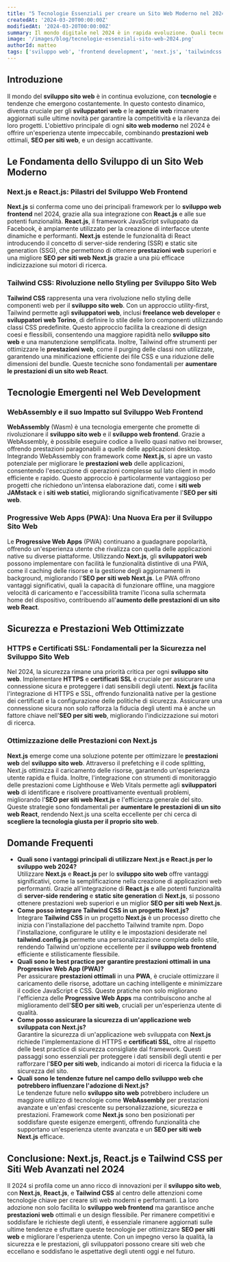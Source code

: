 ```yaml
---
title: "5 Tecnologie Essenziali per creare un Sito Web Moderno nel 2024"
createdAt: '2024-03-20T00:00:00Z'
modifiedAt: '2024-03-20T00:00:00Z'
summary: Il mondo digitale nel 2024 è in rapida evoluzione. Quali tecnologie sono indispensabili per sviluppare un sito web all'avanguardia? Scopri in questo post le 5 tecnologie chiave che trasformeranno la tua visione in un sito web moderno.
image: '/images/blog/tecnologie-essenziali-sito-web-2024.png'
authorId: matteo
tags: ['sviluppo web', 'frontend development', 'next.js', 'tailwindcss','react']
---
```


## Introduzione

Il mondo del **sviluppo sito web** è in continua evoluzione, con **tecnologie** e tendenze che emergono costantemente. In questo contesto dinamico, diventa cruciale per gli **sviluppatori web** e le **agenzie web** rimanere aggiornati sulle ultime novità per garantire la competitività e la rilevanza dei loro progetti. L'obiettivo principale di ogni **sito web moderno** nel 2024 è offrire un'esperienza utente impeccabile, combinando **prestazioni web** ottimali, **SEO per siti web**, e un design accattivante.

## Le Fondamenta dello Sviluppo di un Sito Web Moderno

### Next.js e React.js: Pilastri del Sviluppo Web Frontend

**Next.js** si conferma come uno dei principali framework per lo **sviluppo web frontend** nel 2024, grazie alla sua integrazione con **React.js** e alle sue potenti funzionalità. **React.js**, il framework JavaScript sviluppato da Facebook, è ampiamente utilizzato per la creazione di interfacce utente dinamiche e performanti. **Next.js** estende le funzionalità di React introducendo il concetto di server-side rendering (SSR) e static site generation (SSG), che permettono di ottenere **prestazioni web** superiori e una migliore **SEO per siti web Next.js** grazie a una più efficace indicizzazione sui motori di ricerca.

### Tailwind CSS: Rivoluzione nello Styling per Sviluppo Sito Web

**Tailwind CSS** rappresenta una vera rivoluzione nello styling delle componenti web per il **sviluppo sito web**. Con un approccio utility-first, Tailwind permette agli **sviluppatori web**, inclusi **freelance web developer** e **sviluppatori web Torino**, di definire lo stile delle loro componenti utilizzando classi CSS predefinite. Questo approccio facilita la creazione di design coesi e flessibili, consentendo una maggiore rapidità nello **sviluppo sito web** e una manutenzione semplificata. Inoltre, Tailwind offre strumenti per ottimizzare le **prestazioni web**, come il purging delle classi non utilizzate, garantendo una minificazione efficiente dei file CSS e una riduzione delle dimensioni del bundle. Queste tecniche sono fondamentali per **aumentare le prestazioni di un sito web React**.

<CtaCard 
    title="Cerchi un esperto di Next.js, React.js e Tailwind CSS?"
    description="Contattami ora per trasformare la tua visione in un sito web moderno e performante."
    primaryButtonText="Contattami"
    primaryButtonUrl="/contacts"
    secondaryButtonText="Scopri i miei servizi"
    secondaryButtonUrl="/services"
    align="left"
    pattern="isometric"
/>

## Tecnologie Emergenti nel Web Development

### WebAssembly e il suo Impatto sul Sviluppo Web Frontend

**WebAssembly** (Wasm) è una tecnologia emergente che promette di rivoluzionare il **sviluppo sito web** e il **sviluppo web frontend**. Grazie a WebAssembly, è possibile eseguire codice a livello quasi nativo nei browser, offrendo prestazioni paragonabili a quelle delle applicazioni desktop. Integrando WebAssembly con framework come **Next.js**, si apre un vasto potenziale per migliorare le **prestazioni web** delle applicazioni, consentendo l'esecuzione di operazioni complesse sul lato client in modo efficiente e rapido. Questo approccio è particolarmente vantaggioso per progetti che richiedono un'intensa elaborazione dati, come i **siti web JAMstack** e i **siti web statici**, migliorando significativamente l'**SEO per siti web**.

### Progressive Web Apps (PWA): Una Nuova Era per il Sviluppo Sito Web

Le **Progressive Web Apps** (PWA) continuano a guadagnare popolarità, offrendo un'esperienza utente che rivalizza con quella delle applicazioni native su diverse piattaforme. Utilizzando **Next.js**, gli **sviluppatori web** possono implementare con facilità le funzionalità distintive di una PWA, come il caching delle risorse e la gestione degli aggiornamenti in background, migliorando l'**SEO per siti web Next.js**. Le PWA offrono vantaggi significativi, quali la capacità di funzionare offline, una maggiore velocità di caricamento e l'accessibilità tramite l'icona sulla schermata home del dispositivo, contribuendo all'**aumento delle prestazioni di un sito web React**.

<CtaCard 
    title="Hai bisogno di sviluppare il tuo sito web?"
    description="Contattami per scoprire come posso aiutarti a realizzare un sito web moderno e performante che si distingua dalla concorrenza."
    primaryButtonText="Contattaci"
    primaryButtonUrl="/contacts"
    secondaryButtonText="Scopri i nostri servizi"
    secondaryButtonUrl="/services"
    align="left"
    pattern="wavy"
/>

## Sicurezza e Prestazioni Web Ottimizzate

### HTTPS e Certificati SSL: Fondamentali per la Sicurezza nel Sviluppo Sito Web

Nel 2024, la sicurezza rimane una priorità critica per ogni **sviluppo sito web**. Implementare **HTTPS** e **certificati SSL** è cruciale per assicurare una connessione sicura e proteggere i dati sensibili degli utenti. **Next.js** facilita l'integrazione di HTTPS e SSL, offrendo funzionalità native per la gestione dei certificati e la configurazione delle politiche di sicurezza. Assicurare una connessione sicura non solo rafforza la fiducia degli utenti ma è anche un fattore chiave nell'**SEO per siti web**, migliorando l'indicizzazione sui motori di ricerca.

### Ottimizzazione delle Prestazioni con Next.js

**Next.js** emerge come una soluzione potente per ottimizzare le **prestazioni web** del **sviluppo sito web**. Attraverso il prefetching e il code splitting, Next.js ottimizza il caricamento delle risorse, garantendo un'esperienza utente rapida e fluida. Inoltre, l'integrazione con strumenti di monitoraggio delle prestazioni come Lighthouse e Web Vitals permette agli **sviluppatori web** di identificare e risolvere proattivamente eventuali problemi, migliorando l'**SEO per siti web Next.js** e l'efficienza generale del sito. Queste strategie sono fondamentali per **aumentare le prestazioni di un sito web React**, rendendo Next.js una scelta eccellente per chi cerca di **scegliere la tecnologia giusta per il proprio sito web**.

<CtaCard 
    title="Vuoi garantire sicurezza e prestazioni ottimali per il tuo sito web?"
    description="Contattami ora per implementare HTTPS e certificati SSL, e ottimizzare le prestazioni del tuo sito web con Next.js."
    primaryButtonText="Contattami"
    primaryButtonUrl="/contacts"
    align="left"
    pattern="dots"
/>

## Domande Frequenti

- **Quali sono i vantaggi principali di utilizzare Next.js e React.js per lo sviluppo web 2024?** \
Utilizzare **Next.js** e **React.js** per lo **sviluppo sito web** offre vantaggi significativi, come la semplificazione nella creazione di applicazioni web performanti. Grazie all'integrazione di **React.js** e alle potenti funzionalità di **server-side rendering** e **static site generation** di **Next.js**, si possono ottenere prestazioni web superiori e un miglior **SEO per siti web Next.js**.
- **Come posso integrare Tailwind CSS in un progetto Next.js?** \
Integrare **Tailwind CSS** in un progetto **Next.js** è un processo diretto che inizia con l'installazione del pacchetto Tailwind tramite npm. Dopo l'installazione, configurare le utility e le impostazioni desiderate nel **tailwind.config.js** permette una personalizzazione completa dello stile, rendendo Tailwind un'opzione eccellente per il **sviluppo web frontend** efficiente e stilisticamente flessibile.
- **Quali sono le best practice per garantire prestazioni ottimali in una Progressive Web App (PWA)?** \
Per assicurare **prestazioni ottimali** in una **PWA**, è cruciale ottimizzare il caricamento delle risorse, adottare un caching intelligente e minimizzare il codice JavaScript e CSS. Queste pratiche non solo migliorano l'efficienza delle **Progressive Web Apps** ma contribuiscono anche al miglioramento dell'**SEO per siti web**, cruciali per un'esperienza utente di qualità.
- **Come posso assicurare la sicurezza di un'applicazione web sviluppata con Next.js?** \
Garantire la sicurezza di un'applicazione web sviluppata con **Next.js** richiede l'implementazione di HTTPS e **certificati SSL**, oltre al rispetto delle best practice di sicurezza consigliate dal framework. Questi passaggi sono essenziali per proteggere i dati sensibili degli utenti e per rafforzare l'**SEO per siti web**, indicando ai motori di ricerca la fiducia e la sicurezza del sito.
- **Quali sono le tendenze future nel campo dello sviluppo web che potrebbero influenzare l'adozione di Next.js?** \
Le tendenze future nello **sviluppo sito web** potrebbero includere un maggiore utilizzo di tecnologie come **WebAssembly** per prestazioni avanzate e un'enfasi crescente su personalizzazione, sicurezza e prestazioni. Framework come **Next.js** sono ben posizionati per soddisfare queste esigenze emergenti, offrendo funzionalità che supportano un'esperienza utente avanzata e un **SEO per siti web Next.js** efficace.

## Conclusione: Next.js, React.js e Tailwind CSS per Siti Web Avanzati nel 2024

Il 2024 si profila come un anno ricco di innovazioni per il **sviluppo sito web**, con **Next.js**, **React.js**, e **Tailwind CSS** al centro delle attenzioni come tecnologie chiave per creare siti web moderni e performanti. La loro adozione non solo facilita lo **sviluppo web frontend** ma garantisce anche **prestazioni web** ottimali e un design flessibile. Per rimanere competitivi e soddisfare le richieste degli utenti, è essenziale rimanere aggiornati sulle ultime tendenze e sfruttare queste tecnologie per ottimizzare **SEO per siti web** e migliorare l'esperienza utente. Con un impegno verso la qualità, la sicurezza e le prestazioni, gli sviluppatori possono creare siti web che eccellano e soddisfano le aspettative degli utenti oggi e nel futuro.

<CtaCard 
    title="Porto il tuo sito web al livello successivo con Next.js, React.js e Tailwind CSS"
    description="Contattami ora per create un sito web avanzato e all'avanguardia nel 2024, sfruttando le potenzialità di Next.js, React.js e Tailwind CSS."
    primaryButtonText="Contattami"
    primaryButtonUrl="/contacts"
    align="center"
    pattern="circles"
/>